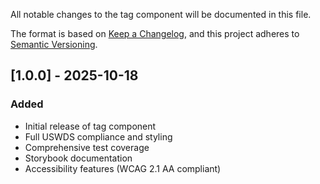 
<Meta title="Components/Tag/Changelog" />

All notable changes to the tag component will be documented in this file.

The format is based on [Keep a Changelog](https://keepachangelog.com/en/1.0.0/),
and this project adheres to [Semantic Versioning](https://semver.org/spec/v2.0.0.html).

## [1.0.0] - 2025-10-18

### Added

- Initial release of tag component
- Full USWDS compliance and styling
- Comprehensive test coverage
- Storybook documentation
- Accessibility features (WCAG 2.1 AA compliant)

